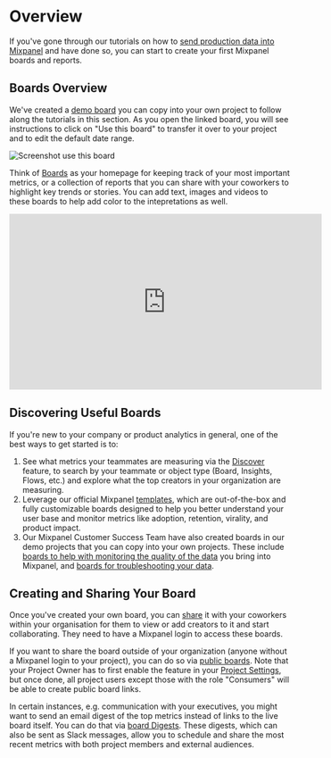 # Overview
If you've gone through our tutorials on how to [send production data into Mixpanel](/docs/implement/send-your-data) and have done so, you can start to create your first Mixpanel boards and reports. 

## Boards Overview

We've created a [demo board](https://mixpanel.com/s/ZRRkD) you can copy into your own project to follow along the tutorials in this section. As you open the linked board, you will see instructions to click on "Use this board" to transfer it over to your project and to edit the default date range.

![Screenshot use this board](/tracking_id_limits_copy_board.png)

Think of [Boards](/docs/boards/overview) as your homepage for keeping track of your most important metrics, or a collection of reports that you can share with your coworkers to highlight key trends or stories. You can add text, images and videos to these boards to help add color to the intepretations as well.

<p style={{ position: 'relative', paddingBottom: '56.25%', height: 0, overflow: 'hidden' }}>
<iframe width="560" height="315" src="https://www.youtube.com/embed/zbbMNJOvxMk?si=v6aUoxoEXlcfrOCZ" title="YouTube video player" frameborder="0" allow="accelerometer; autoplay; clipboard-write; encrypted-media; gyroscope; picture-in-picture; web-share" allowfullscreen></iframe>
</p>

## Discovering Useful Boards
If you're new to your company or product analytics in general, one of the best ways to get started is to:
1. See what metrics your teammates are measuring via the [Discover](/changelogs/2023-04-14-discover) feature, to search by your teammate or object type (Board, Insights, Flows, etc.) and explore what the top creators in your organization are measuring.
2. Leverage our official Mixpanel [templates](/docs/boards/templates), which are out-of-the-box and fully customizable boards designed to help you better understand your user base and monitor metrics like adoption, retention, virality, and product impact.
3. Our Mixpanel Customer Success Team have also created boards in our demo projects that you can copy into your own projects. These include [boards to help with monitoring the quality of the data](https://mixpanel.com/s/15N8Dg) you bring into Mixpanel, and [boards for troubleshooting your data](https://mixpanel.com/s/35CUaL).

## Creating and Sharing Your Board
Once you've created your own board, you can [share](/docs/boards/advanced#sharing) it with your coworkers within your organisation for them to view or add creators to it and start collaborating. They need to have a Mixpanel login to access these boards.

If you want to share the board outside of your organization (anyone without a Mixpanel login to your project), you can do so via [public boards](/docs/boards/public-boards). Note that your Project Owner has to first enable the feature in your [Project Settings](https://mixpanel.com/settings/project), but once done, all project users except those with the role "Consumers" will be able to create public board links.

In certain instances, e.g. communication with your executives, you might want to send an email digest of the top metrics instead of links to the live board itself. You can do that via [board Digests](/docs/boards/advanced#board-digests). These digests, which can also be sent as Slack messages, allow you to schedule and share the most recent metrics with both project members and external audiences.
